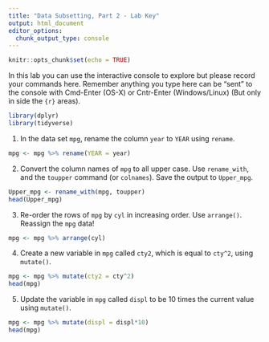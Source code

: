 ```yaml
---
title: "Data Subsetting, Part 2 - Lab Key"
output: html_document
editor_options: 
  chunk_output_type: console
---
```


```r
knitr::opts_chunk$set(echo = TRUE)
```

In this lab you can use the interactive console to explore but please record your commands here.  Remember anything you type here can be "sent" to the console with Cmd-Enter (OS-X) or Cntr-Enter (Windows/Linux) (But only in side the ```{r}``` areas).

```r
library(dplyr)
library(tidyverse)
```


1. In the data set `mpg`, rename the column `year` to `YEAR` using `rename`.

```r
mpg <- mpg %>% rename(YEAR = year)
```

2. Convert the column names of `mpg` to all upper case. Use `rename_with`, and the `toupper` command (or `colnames`). Save the output to `Upper_mpg`.

```r
Upper_mpg <- rename_with(mpg, toupper)
head(Upper_mpg)
```



3. Re-order the rows of `mpg` by `cyl` in increasing order. Use `arrange()`. Reassign the `mpg` data!

```r
mpg <- mpg %>% arrange(cyl)
```


4. Create a new variable in `mpg` called `cty2`, which  is equal to `cty^2`, using `mutate()`.

```r
mpg <- mpg %>% mutate(cty2 = cty^2)
head(mpg)
```

5. Update the variable  in `mpg` called `displ` to be 10 times the current value using `mutate()`.  

```r
mpg <- mpg %>% mutate(displ = displ*10)
head(mpg)
```
